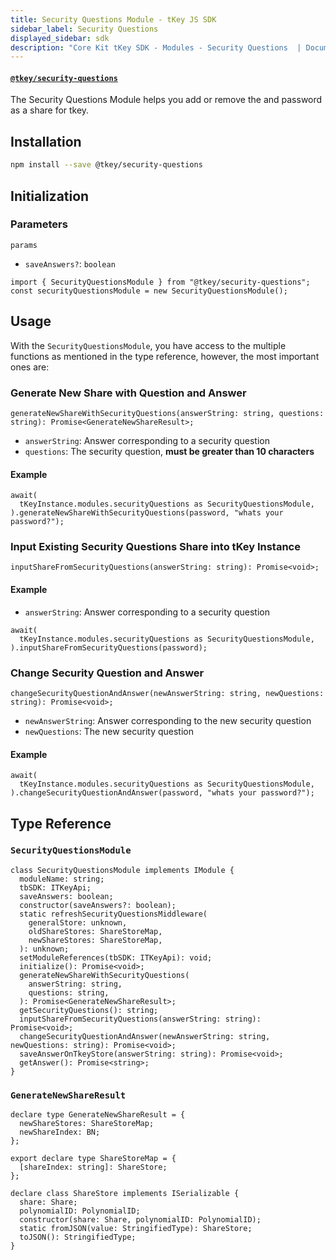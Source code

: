 ```yaml
---
title: Security Questions Module - tKey JS SDK
sidebar_label: Security Questions
displayed_sidebar: sdk
description: "Core Kit tKey SDK - Modules - Security Questions  | Documentation - Web3Auth"
---
```


#### [`@tkey/security-questions`](https://npmjs.com/package/@tkey/security-questions)

The Security Questions Module helps you add or remove the and password as a share for tkey.

## Installation

```bash npm2yarn
npm install --save @tkey/security-questions
```

## Initialization

### Parameters

`params`

- `saveAnswers?`: `boolean`

```tsx
import { SecurityQuestionsModule } from "@tkey/security-questions";
const securityQuestionsModule = new SecurityQuestionsModule();
```

## Usage

With the `SecurityQuestionsModule`, you have access to the multiple functions as mentioned in the
type reference, however, the most important ones are:

### Generate New Share with Question and Answer

`generateNewShareWithSecurityQuestions(answerString: string, questions: string): Promise<GenerateNewShareResult>;`

- `answerString`: Answer corresponding to a security question
- `questions`: The security question, **must be greater than 10 characters**

#### Example

```tsx
await(
  tKeyInstance.modules.securityQuestions as SecurityQuestionsModule,
).generateNewShareWithSecurityQuestions(password, "whats your password?");
```

### Input Existing Security Questions Share into tKey Instance

`inputShareFromSecurityQuestions(answerString: string): Promise<void>;`

#### Example

- `answerString`: Answer corresponding to a security question

```tsx
await(
  tKeyInstance.modules.securityQuestions as SecurityQuestionsModule,
).inputShareFromSecurityQuestions(password);
```

### Change Security Question and Answer

`changeSecurityQuestionAndAnswer(newAnswerString: string, newQuestions: string): Promise<void>;`

- `newAnswerString`: Answer corresponding to the new security question
- `newQuestions`: The new security question

#### Example

```tsx
await(
  tKeyInstance.modules.securityQuestions as SecurityQuestionsModule,
).changeSecurityQuestionAndAnswer(password, "whats your password?");
```

## Type Reference

### `SecurityQuestionsModule`

```tsx
class SecurityQuestionsModule implements IModule {
  moduleName: string;
  tbSDK: ITKeyApi;
  saveAnswers: boolean;
  constructor(saveAnswers?: boolean);
  static refreshSecurityQuestionsMiddleware(
    generalStore: unknown,
    oldShareStores: ShareStoreMap,
    newShareStores: ShareStoreMap,
  ): unknown;
  setModuleReferences(tbSDK: ITKeyApi): void;
  initialize(): Promise<void>;
  generateNewShareWithSecurityQuestions(
    answerString: string,
    questions: string,
  ): Promise<GenerateNewShareResult>;
  getSecurityQuestions(): string;
  inputShareFromSecurityQuestions(answerString: string): Promise<void>;
  changeSecurityQuestionAndAnswer(newAnswerString: string, newQuestions: string): Promise<void>;
  saveAnswerOnTkeyStore(answerString: string): Promise<void>;
  getAnswer(): Promise<string>;
}
```

### `GenerateNewShareResult`

```tsx
declare type GenerateNewShareResult = {
  newShareStores: ShareStoreMap;
  newShareIndex: BN;
};

export declare type ShareStoreMap = {
  [shareIndex: string]: ShareStore;
};

declare class ShareStore implements ISerializable {
  share: Share;
  polynomialID: PolynomialID;
  constructor(share: Share, polynomialID: PolynomialID);
  static fromJSON(value: StringifiedType): ShareStore;
  toJSON(): StringifiedType;
}
```
